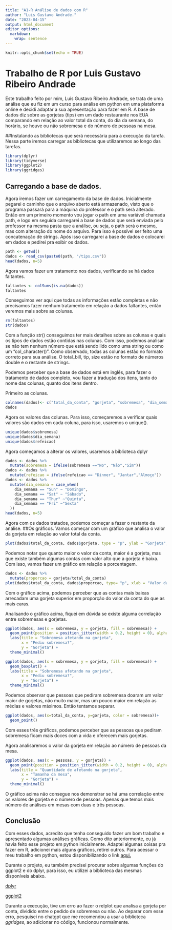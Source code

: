 ---
title: "A1-R Análise de dados com R"
author: "Luis Gustavo Andrade."
date: "2023-04-15"
output: html_document
editor_options: 
  markdown: 
    wrap: sentence
---

```{r setup, include=FALSE}
knitr::opts_chunk$set(echo = TRUE)
```

# Trabalho de R por Luis Gustavo Ribeiro Andrade

Este trabalho feito por mim, Luis Gustavo Ribeiro Andrade, se trata de uma análise que eu fiz em um curso para análise em python em uma plataforma online e decidi adaptar a sua apresentação para fazer em R.
A base de dados diz sobre as gorjetas (tips) em um dado restaurante nos EUA comparando em relação ao valor total da conta, do dia da semana, do horário, se houve ou não sobremesa e do número de pessoas na mesa.

##Instalando as bibliotecas que será necessária para a execução da tarefa.
Nessa parte iremos carregar as bibliotecas que utilizaremos ao longo das tarefas.

```{r cars}
library(dplyr)
library(tidyverse)
library(ggplot2)
library(ggridges)
```

## Carregando a base de dados.

Agora iremos fazer um carregamento da base de dados.
Inicialmente pegarei o caminho que o arquivo aberto está armazenado, visto que o programa passará para a máquina do professor e o path será alterado.
Então em um primeiro momento vou jogar o path em uma variável chamada path, e logo em seguida carregarei a base de dados que será enviada pelo professor na mesma pasta que a análise, ou seja, o path será o mesmo, mas com alteração do nome do arquivo.
Para isso é possível ser feito uma concatenação de strings.
Após isso carregarei a base de dados e colocarei em dados e pedirei pra exibir os dados.

```{r}
path <- getwd()
dados <- read_csv(paste0(path, "/tips.csv"))
head(dados, n=5)
```

Agora vamos fazer um tratamento nos dados, verificando se há dados faltantes.

```{r}
faltantes <- colSums(is.na(dados))
faltantes
```

Conseguimos ver aqui que todas as informações estão completas e não precisamos fazer nenhum tratamento em relação a dados faltantes, então veremos mais sobre as colunas.

```{r}
rm(faltantes)
str(dados)
```

Com a função str() conseguimos ter mais detalhes sobre as colunas e quais os tipos de dados estão contidas nas colunas.
Com isso, podemos analisar se não tem nenhum número que está sendo lido como uma string ou como um "col_character()".
Como observado, todas as colunas estão no formato correto para sua análise.
O total_bill, tip, size estão no formato de números double e o restante de strings.

Podemos perceber que a base de dados está em inglês, para fazer o tratamento de dados completo, vou fazer a tradução dos itens, tanto do nome das colunas, quanto dos itens dentro.

Primeiro as colunas.

```{r}
colnames(dados)<- c("total_da_conta", "gorjeta", "sobremesa", "dia_semana", "refeicao", "pessoas")
dados
```

Agora os valores das colunas.
Para isso, começaremos a verificar quais valores são dados em cada coluna, para isso, usaremos o unique().

```{r}
unique(dados$sobremesa)
unique(dados$dia_semana)
unique(dados$refeicao)
```

Agora começamos a alterar os valores, usaremos a biblioteca dplyr

```{r}
dados <- dados %>%
  mutate(sobremesa = ifelse(sobremesa =="No", "Não","Sim"))
dados <- dados %>%
  mutate(refeicao = ifelse(refeicao == "Dinner", "Jantar","Almoço"))
dados <- dados %>%
  mutate(dia_semana = case_when(
    dia_semana == "Sun" ~ "Domingo",
    dia_semana == "Sat" ~ "Sábado",
    dia_semana == "Thur" ~"Quinta",
    dia_semana == "Fri" ~"Sexta"
  ))
head(dados, n=5)
```

Agora com os dados tratados, podemos começar a fazer o restante da análise.
##Os gráficos.
Vamos começar com um gráfico que analisa o valor da gorjeta em relação ao valor total da conta.

```{r}
plot(dados$total_da_conta, dados$gorjeta, type = "p", ylab = "Gorjeta", xlab = "Valor da conta", cex = .8, col = "blue", pch = 19)
```

Podemos notar que quanto maior o valor da conta, maior é a gorjeta, mas que existe também algumas contas com valor alto que a gorjeta é baixa.
Com isso, vamos fazer um gráfico em relação a porcentagem.

```{r}
dados <- dados %>%
  mutate(proporcao = gorjeta/total_da_conta)
plot(dados$total_da_conta, dados$proporcao, type= "p", xlab = "Valor da conta", ylab= "Porcentagem", col = "blue", pch = 19)
```

Com o gráfico acima, podemos perceber que as contas mais baixas arrecadam uma gorjeta superior em proporção do valor da conta do que as mais caras.

Analisando o gráfico acima, fiquei em dúvida se existe alguma correlação entre sobremesas e gorjetas.

```{r}
ggplot(dados, aes(x = sobremesa, y = gorjeta, fill = sobremesa)) +
  geom_point(position = position_jitter(width = 0.2, height = 0), alpha = 0.5) +
  labs(title = "Sobremesa afetando na gorjeta",
       x = "Pediu sobremesa?",
       y = "Gorjeta") +
  theme_minimal()
```

```{r}
ggplot(dados, aes(x = sobremesa, y = gorjeta, fill = sobremesa)) +
  geom_boxplot() + 
  labs(title = "Sobremesa afetando na gorjeta",
       x = "Pediu sobremesa?",
       y = "Gorjeta") +
  theme_minimal()
```

Podemos observar que pessoas que pediram sobremesa doaram um valor maior de gorjetas, não muito maior, mas um pouco maior em relação as médias e valores máximos.
Então tentamos separar.

```{r}
ggplot(dados, aes(x=total_da_conta, y=gorjeta, color = sobremesa))+ 
  geom_point()

```

Com esses três gráficos, podemos perceber que as pessoas que pediram sobremesa ficam mais doces com a vida e oferecem mais gorjetas.

Agora analisaremos o valor da gorjeta em relação ao número de pessoas da mesa.

```{r}
ggplot(dados, aes(x = pessoas, y = gorjeta)) +
  geom_point(position = position_jitter(width = 0.2, height = 0), alpha = 0.5) +
  labs(title = "Quantidade de afetando na gorjeta",
       x = "Tamanho da mesa",
       y = "Gorjeta") +
  theme_minimal()
```

O gráfico acima não consegue nos demonstrar se há uma correlação entre os valores de gorjeta e o número de pessoas.
Apenas que temos mais número de análises em mesas com duas e três pessoas.

## Conclusão

Com esses dados, acredito que tenha conseguido fazer um bom trabalho e apresentado algumas análises gráficas.
Como dito anteriormente, eu já havia feito esse projeto em python inicialmente.
Adaptei algumas coisas pra fazer em R, adicionei mais alguns gráficos, retirei outros.
Para acessar o meu trabalho em python, estou disponibilizando o link [aqui.](https://colab.research.google.com/drive/18HFX-t387mC8s1nd548umnmVCLL_wSmQ?usp=sharing)

Durante o projeto, eu também precisei procurar sobre algumas funções do ggplot2 e do dplyr, para isso, eu utilizei a biblioteca das mesmas disponíveis abaixo.

[dplyr](https://livro.curso-r.com/7-2-dplyr.html)

[ggplot2](https://livro.curso-r.com/8-1-o-pacote-ggplot2.html)

Durante a execução, tive um erro ao fazer o relplot que analisa a gorjeta por conta, dividido entre o pedido de sobremesa ou não.
Ao deparar com esse erro, pesquisei no chatgpt que me recomendou a usar a biblioteca *ggridges*, ao adicionar no código, funcionou normalmente.
